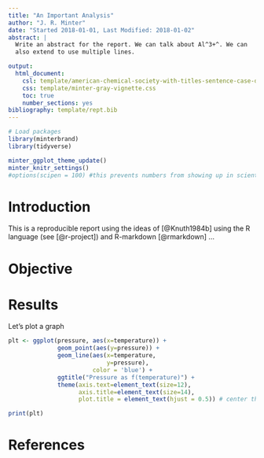 ```yaml
---
title: "An Important Analysis"
author: "J. R. Minter"
date: "Started 2018-01-01, Last Modified: 2018-01-02"
abstract: |
  Write an abstract for the report. We can talk about Al^3+^. We can 
  also extend to use multiple lines.

output:
  html_document:
    csl: template/american-chemical-society-with-titles-sentence-case-doi.csl
    css: template/minter-gray-vignette.css
    toc: true
    number_sections: yes
bibliography: template/rept.bib
---
```


<script>
   $(document).ready(function() {
     $head = $('#header');
     $head.prepend('<img src=\"./template/MA.png\" style=\"float: left;width: 110px;\"/>')
   });
</script>

```r
# Load packages 
library(minterbrand)
library(tidyverse)

minter_ggplot_theme_update()
minter_knitr_settings()
#options(scipen = 100) #this prevents numbers from showing up in scientific notation

```

# Introduction

This is a reproducible report using the ideas of [@Knuth1984b] using
the R language (see [@r-project]) and R-markdown [@rmarkdown] ...

# Objective

# Results

Let's plot a graph

```r
plt <- ggplot(pressure, aes(x=temperature)) +
              geom_point(aes(y=pressure)) +
              geom_line(aes(x=temperature,
                            y=pressure),
                        color = 'blue') +
              ggtitle("Pressure as f(temperature)") +
              theme(axis.text=element_text(size=12),
                    axis.title=element_text(size=14),
                    plot.title = element_text(hjust = 0.5)) # center the title

print(plt)
```




# References



